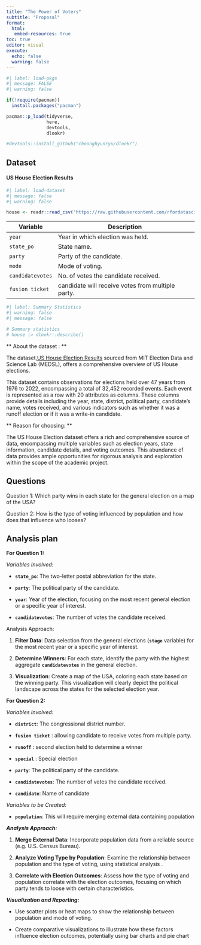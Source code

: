 ```yaml
---
title: "The Power of Voters" 
subtitle: "Proposal"
format: 
  html: 
   embed-resources: true
toc: true
editor: visual
execute:
  echo: false
  warning: false
---
```


```r
#| label: load-pkgs
#| message: FALSE
#| warning: false

if(!require(pacman))
  install.packages("pacman")

pacman::p_load(tidyverse,
               here,
               devtools,
               dlookr)

#devtools::install_github("choonghyunryu/dlookr")
```

## Dataset

#### US House Election Results

```r
#| label: load-dataset
#| message: false
#| warning: false

house <- readr::read_csv('https://raw.githubusercontent.com/rfordatascience/tidytuesday/master/data/2023/2023-11-07/house.csv')

```

| Variable         | Description                                       |
|------------------|---------------------------------------------------|
| `year`           | Year in which election was held.                  |
| `state_po`       | State name.                                       |
| `party`          | Party of the candidate.                           |
| `mode`           | Mode of voting.                                   |
| `candidatevotes` | No. of votes the candidate received.              |
| `fusion ticket`  | candidate will receive votes from multiple party. |

```r
#| label: Summary Statistics
#| warning: false
#| message: false

# Summary statistics
# house |> dlookr::describe()
```

** About the dataset : **

The dataset,[US House Election Results](https://github.com/rfordatascience/tidytuesday/tree/master/data/2023/2023-11-07) sourced from MIT Election Data and Science Lab (MEDSL), offers a comprehensive overview of US House elections.

This dataset contains observations for elections held over 47 years from 1976 to 2022, encompassing a total of 32,452 recorded events. Each event is represented as a row with 20 attributes as columns. These columns provide details including the year, state, district, political party, candidate's name, votes received, and various indicators such as whether it was a runoff election or if it was a write-in candidate.

** Reason for choosing: **

The US House Election dataset offers a rich and comprehensive source of data, encompassing multiple variables such as election years, state information, candidate details, and voting outcomes. This abundance of data provides ample opportunities for rigorous analysis and exploration within the scope of the academic project.

## Questions

Question 1: Which party wins in each state for the general election on a map of the USA?

Question 2: How is the type of voting influenced by population and how does that influence who looses?

## Analysis plan

**For Question 1:**

*Variables Involved:*

-   **`state_po`**: The two-letter postal abbreviation for the state.

-   **`party`**: The political party of the candidate.

-   **`year`**: Year of the election, focusing on the most recent general election or a specific year of interest.

-   **`candidatevotes`**: The number of votes the candidate received.

Analysis Approach:

1.  **Filter Data**: Data selection from the general elections (**`stage`** variable) for the most recent year or a specific year of interest.

2.  **Determine Winners**: For each state, identify the party with the highest aggregate **`candidatevotes`** in the general election.

3.  **Visualization**: Create a map of the USA, coloring each state based on the winning party. This visualization will clearly depict the political landscape across the states for the selected election year.

**For Question 2:**

*Variables Involved:*

-   **`district`**: The congressional district number.

-   **`fusion ticket`** : allowing candidate to receive votes from multiple party.

-   **`runoff`** : second election held to determine a winner

-   **`special`** : Special election

-   **`party`**: The political party of the candidate.

-   **`candidatevotes`**: The number of votes the candidate received.

-   **`candidate`**: Name of candidate

*Variables to be Created:*

-   **`population`**: This will require merging external data containing population

***Analysis Approach:***

1.  **Merge External Data**: Incorporate population data from a reliable source (e.g. U.S. Census Bureau).

2.  **Analyze Voting Type by Population**: Examine the relationship between population and the type of voting, using statistical analysis .

3.  **Correlate with Election Outcomes**: Assess how the type of voting and population correlate with the election outcomes, focusing on which party tends to loose with certain characteristics.

***Visualization and Reporting:***

-   Use scatter plots or heat maps to show the relationship between population and mode of voting.

-   Create comparative visualizations to illustrate how these factors influence election outcomes, potentially using bar charts and pie chart
